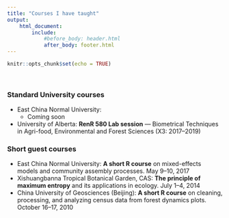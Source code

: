 ```yaml
---
title: "Courses I have taught"
output:
    html_document:
        include:
            #before_body: header.html
            after_body: footer.html
---
```


```r
knitr::opts_chunk$set(echo = TRUE)
```

<br>

### Standard University courses

* East China Normal University: 
    - Coming soon
* University of Alberta: **RenR 580 Lab session** --- Biometrical Techniques in Agri-food, Environmental and Forest Sciences (X3: 2017--2019)

### Short guest courses

* East China Normal University: **A short R course** on mixed-effects models and community assembly processes. May 9--10, 2017
* Xishuangbanna Tropical Botanical Garden, CAS: **The principle of maximum entropy** and its applications in ecology. July 1--4, 2014
* China University of Geosciences (Beijing): **A short R course** on cleaning, processing, and analyzing census data from forest dynamics plots. October 16--17, 2010

